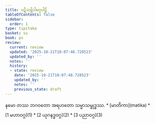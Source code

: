 ```yaml
---
title: ပဋိသမ္ဘိဒါမဂ္ဂပါဠိ
tableOfContents: false
sidebar:
  order: 1
type: tipitaka
basket: su
book: ps
review:
  current: review
  updated: '2025-10-21T10:07:48.728523'
  updated_by: ''
  notes: ''
  history:
  - state: review
    date: '2025-10-21T10:07:48.728523'
    updated_by: ''
    notes: ''
    previous_state: draft
---
```


<Paragraph number="1" type="center" book="ps">
နမော တဿ ဘဂဝတော အရဟတော သမ္မာသမ္ဗုဒ္ဓဿ.

<ReviewStatus review={frontmatter.review} showDetails={true} />

<HypothesisAnnotation frontmatter={frontmatter} />


</Paragraph>

<TableOfContents book="ps">
* [မာတိကာ](matika)
* [1 မဟာဝဂ္ဂ](1)
* [2 ယုဂနဒ္ဓဝဂ္ဂ](2)
* [3 ပညာဝဂ္ဂ](3)
</TableOfContents>